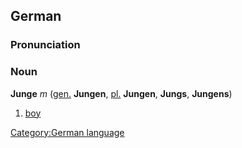 ==German==

===Pronunciation===
{{IPA|[ˈjʊŋə]}}

===Noun===
'''Junge''' ''m'' ([[genitive|gen.]] '''Jungen''', [[plural|pl.]] '''Jungen''', '''Jungs''', '''Jungens''')
#[[boy]]

[[Category:German language]]